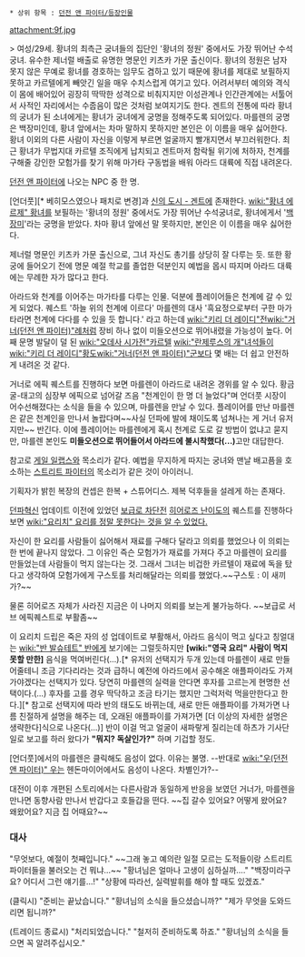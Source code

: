  * 상위 항목 : [[던전 앤 파이터/등장인물]]

attachment:9f.jpg

> 여성/29세. 황녀의 최측근 궁녀들의 집단인 '황녀의 정원' 중에서도 가장 뛰어난 수석궁녀. 유수한 제너럴 배출로 유명한 명문인 키츠카 가문 출신이다. 황녀의 정원은 남자 못지 않은 무예로 황녀를 경호하는 임무도 겸하고 있기 때문에 황녀를 제대로 보필하지 못하고 카르텔에게 빼앗긴 일을 매우 수치스럽게 여기고 있다. 어려서부터 예의와 격식이 몸에 배어있어 굉장히 딱딱한 성격으로 비춰지지만 이성관계나 인간관계에는 서툴어서 사적인 자리에서는 수줍음이 많은 것처럼 보여지기도 한다. 겐트의 전통에 따라 황녀의 궁녀가 된 소녀에게는 황녀가 궁녀에게 궁명을 정해주도록 되어있다. 마를렌의 궁명은 백장미인데, 황녀 앞에서는 차마 말하지 못하지만 본인은 이 이름을 매우 싫어한다. 황녀 이외의 다른 사람이 자신을 이렇게 부르면 얼굴까지 빨개지면서 부끄러워한다. 최근 황녀가 무법지대 카르텔 조직에게 납치되고 겐트마저 함락될 위기에 처하자, 천계를 구해줄 강인한 모험가를 찾기 위해 마가타 구동법을 배워 아라드 대륙에 직접 내려온다.

[[던전 앤 파이터]]에 나오는 NPC 중 한 명. 

[언더풋][* 베히모스였으나 패치로 변경]과 [[신의 도시 - 겐트]]에 존재한다. [[wiki:"황녀 에르제" 황녀]]를 보필하는 '황녀의 정원' 중에서도 가장 뛰어난 수석궁녀로, 황녀에게서 '[[백장미]]'라는 궁명을 받았다. 차마 황녀 앞에선 말 못하지만, 본인은 이 이름을 매우 싫어한다.

제너럴 명문인 키츠카 가문 출신으로, 그녀 자신도 총기를 상당히 잘 다루는 듯. 또한 황궁에 들어오기 전에 명문 예절 학교를 졸업한 덕분인지 예법을 몹시 따지며 아라드 대륙에는 무례한 자가 많다고 한다.

아라드와 천계를 이어주는 마가타를 다루는 인물. 덕분에 플레이어들은 천계에 갈 수 있게 되었다.
퀘스트 '하늘 위의 천계에 이르다' 마를렌의 대사 '흑요정으로부터 구한 마가타라면 천계에 다다를 수 있을 듯 합니다.' 라고 하는데 [[wiki:"키리 더 레이디"전]][[wiki:"거너(던전 앤 파이터)"례]]처럼 장비 하나 없이 미들오션으로 뛰어내렸을 가능성이 높다. 어째 문명 발달이 덜 된 [[wiki:"오데사 시가전"카르텔]] [[wiki:"란제루스의 개"녀석들이]] [[wiki:"키리 더 레이디"황도]][[wiki:"거너(던전 앤 파이터)"군]]보다 몇 배는 더 쉽고 안전하게 내려온 것 같다.

거너로 에픽 퀘스트를 진행하다 보면 마를렌이 아라드로 내려온 경위를 알 수 있다. 황금굴-태고의 심장부 에픽으로 넘어갈 즈음 "천계인이 한 명 더 늘었다"며 언더풋 시장이 어수선해졌다는 소식을 들을 수 있으며, 마를렌을 만날 수 있다. 플레이어를 만난 마를렌은 같은 천계인을 만나서 놀랍다며~~사실 던파에 발에 채이도록 넘쳐나는 게 거너 유저지만~~ 반긴다. 이에 플레이어는 마를렌에게 혹시 천계로 도로 갈 방법이 없냐고 묻지만, 마를렌 본인도 '''미들오션으로 뛰어들어서 아라드에 불시착했다(...)'''고만 대답한다.

참고로 [[게일 일랩스]]와 목소리가 같다. 예법을 무지하게 따지는 궁녀와 맨날 배고픔을 호소하는 [[스트리트 파이터]]의 목소리가 같은 것이 아이러니.

기획자가 밝힌 복장의 컨셉은 한복 + 스튜어디스. 제복 덕후들을 설레게 하는 존재다. 

[[던파혁신]] 업데이트 이전에 있었던 [[보급로 차단전]] [[히어로즈 난이도]]의 퀘스트를 진행하다 보면 [[wiki:"요리치" 요리를 정말 못한다는 것을 알 수 있었다.]]

자신이 한 요리를 사람들이 싫어해서 재료를 구해다 달라고 의뢰를 했었으나 이 의뢰는 한 번에 끝나지 않았다. 그 이유인 즉슨 모험가가 재료를 가져다 주고 마를렌이 요리를 만들었는데 사람들이 먹지 않는다는 것. 그래서 그녀는 비겁한 카르텔이 재료에 독을 탔다고 생각하여 모험가에게 구스토를 처리해달라는 의뢰를 했었다.~~구스토 : 이 새끼가?~~

물론 히어로즈 자체가 사라진 지금은 이 나머지 의뢰를 보는게 불가능하다. ~~보급로 서브 에픽퀘스트로 부활좀~~

이 요리치 드립은 죽은 자의 성 업데이트로 부활해서, 아라드 음식이 먹고 싶다고 칭얼대는 [[wiki:"반 발슈테트" 반]]에게 보기에는 그럴듯하지만 '''[wiki:"영국 요리" 사람이 먹지 못할 만한]''' 음식을 먹여버린다(...).[* 유저의 선택지가 두개 있는데 마를렌이 새로 만들어줄테니 조금 기다리라는 것과 급하니 예전에 아라드에서 공수해온 애플파이라도 가져가야겠다는 선택지가 있다. 당연히 마를렌의 실력을 안다면 후자를 고르는게 현명한 선택이다.(...) 후자를 고를 경우 딱닥하고 조금 타기는 했지만 그럭저럭 먹을만한다고 한다.][* 참고로 선택지에 따라 반의 태도도 바뀌는데, 새로 만든 애플파이를 가져가면 나름 친절하게 설명을 해주는 데, 오래된 애플파이를 가져가면 [더 이상의 자세한 설명은 생략한다]식으로 나온다(...)] 반이 이걸 먹고 얼굴이 새파랗게 질리는데 하츠가 기사단 일로 보고를 하러 왔다가 '''"뭐지? 독살인가?"''' 하며 기겁할 정도.

[언더풋]에서의 마를렌은 클릭해도 음성이 없다. 이유는 불명. --반대로 [[wiki:"우(던전 앤 파이터)" 우]]는 헨돈마이어에서도 음성이 나온다. 차별인가?--

대전이 이후 개편된 스토리에서는 다른사람과 동일하게 반응을 보였던 거너가, 마를렌을 만나면 동향사람 만나서 반갑다고 호들갑을 떤다. ~~집 갈수 있어요? 어떻게 왔어요? 왜왔어요? 지금 집 어때요?~~

=== 대사 ===
"무엇보다, 예절이 첫째입니다." ~~그래 놓고 예의란 일절 모르는 도적들이랑 스트리트 파이터들을 불러오는 건 뭐냐…~~
"황녀님은 얼마나 고생이 심하실까…."
"백장미라구요? 어디서 그런 얘기를…!"
"상황에 따라선, 실력발휘를 해야 할 때도 있겠죠."

(클릭시)
"준비는 끝났습니다."
"황녀님의 소식을 들으셨습니까?"
"제가 무엇을 도와드리면 됩니까?"

(트레이드 종료시)
"처리되었습니다."
"철저히 준비하도록 하죠."
"황녀님의 소식을 들으면 꼭 알려주십시오."
